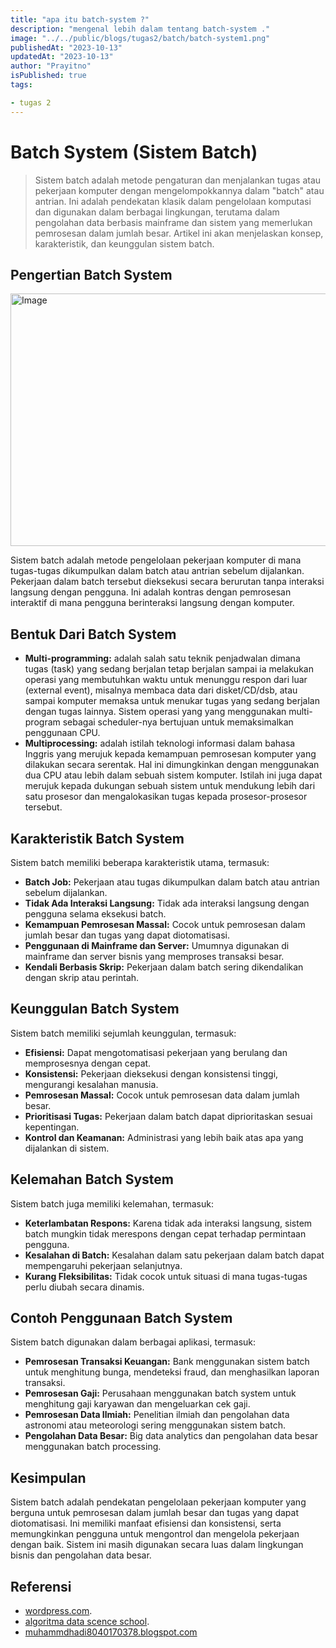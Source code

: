```yaml
---
title: "apa itu batch-system ?"
description: "mengenal lebih dalam tentang batch-system ."
image: "../../public/blogs/tugas2/batch/batch-system1.png"
publishedAt: "2023-10-13"
updatedAt: "2023-10-13"
author: "Prayitno"
isPublished: true
tags:

- tugas 2
---
```


# Batch System (Sistem Batch)

> Sistem batch adalah  metode pengaturan dan menjalankan tugas atau pekerjaan komputer dengan mengelompokkannya dalam "batch" atau antrian. Ini adalah pendekatan klasik dalam pengelolaan komputasi dan digunakan dalam berbagai lingkungan, terutama dalam pengolahan data berbasis mainframe dan sistem yang memerlukan pemrosesan dalam jumlah besar. Artikel ini akan menjelaskan konsep, karakteristik, dan keunggulan sistem batch.

## Pengertian Batch System

<Image
  src="/blogs/tugas2/batch/batch-system1.png"
  width="718"
  height="404"
  alt="Image"
  sizes="100vw"
/>

Sistem batch adalah metode pengelolaan pekerjaan komputer di mana tugas-tugas dikumpulkan dalam batch atau antrian sebelum dijalankan. Pekerjaan dalam batch tersebut dieksekusi secara berurutan tanpa interaksi langsung dengan pengguna. Ini adalah kontras dengan pemrosesan interaktif di mana pengguna berinteraksi langsung dengan komputer.

## Bentuk Dari Batch System

- **Multi-programming:** adalah salah satu teknik penjadwalan dimana tugas (task) yang sedang  berjalan tetap berjalan sampai ia melakukan operasi yang membutuhkan waktu untuk menunggu respon dari luar (external event), misalnya membaca data dari disket/CD/dsb, atau sampai komputer memaksa untuk menukar tugas yang sedang berjalan dengan tugas lainnya. Sistem operasi yang yang menggunakan multi-program sebagai scheduler-nya bertujuan untuk memaksimalkan penggunaan CPU. 
- **Multiprocessing:** adalah istilah teknologi informasi dalam bahasa Inggris yang merujuk kepada kemampuan pemrosesan komputer yang dilakukan secara serentak. Hal ini dimungkinkan dengan menggunakan dua CPU atau lebih dalam sebuah sistem komputer. Istilah ini juga dapat merujuk kepada dukungan sebuah sistem untuk mendukung lebih dari satu prosesor dan mengalokasikan tugas kepada prosesor-prosesor tersebut.
 

## Karakteristik Batch System

Sistem batch memiliki beberapa karakteristik utama, termasuk:

- **Batch Job:** Pekerjaan atau tugas dikumpulkan dalam batch atau antrian sebelum dijalankan.
- **Tidak Ada Interaksi Langsung:** Tidak ada interaksi langsung dengan pengguna selama eksekusi batch.
- **Kemampuan Pemrosesan Massal:** Cocok untuk pemrosesan dalam jumlah besar dan tugas yang dapat diotomatisasi.
- **Penggunaan di Mainframe dan Server:** Umumnya digunakan di mainframe dan server bisnis yang memproses transaksi besar.
- **Kendali Berbasis Skrip:** Pekerjaan dalam batch sering dikendalikan dengan skrip atau perintah.

## Keunggulan Batch System

Sistem batch memiliki sejumlah keunggulan, termasuk:

- **Efisiensi:** Dapat mengotomatisasi pekerjaan yang berulang dan memprosesnya dengan cepat.
- **Konsistensi:** Pekerjaan dieksekusi dengan konsistensi tinggi, mengurangi kesalahan manusia.
- **Pemrosesan Massal:** Cocok untuk pemrosesan data dalam jumlah besar.
- **Prioritisasi Tugas:** Pekerjaan dalam batch dapat diprioritaskan sesuai kepentingan.
- **Kontrol dan Keamanan:** Administrasi yang lebih baik atas apa yang dijalankan di sistem.

## Kelemahan Batch System
Sistem batch juga memiliki kelemahan, termasuk:

- **Keterlambatan Respons:** Karena tidak ada interaksi langsung, sistem batch mungkin tidak merespons dengan cepat terhadap permintaan pengguna.
- **Kesalahan di Batch:** Kesalahan dalam satu pekerjaan dalam batch dapat mempengaruhi pekerjaan selanjutnya.
- **Kurang Fleksibilitas:** Tidak cocok untuk situasi di mana tugas-tugas perlu diubah secara dinamis.

## Contoh Penggunaan Batch System

Sistem batch digunakan dalam berbagai aplikasi, termasuk:

- **Pemrosesan Transaksi Keuangan:** Bank menggunakan sistem batch untuk menghitung bunga, mendeteksi fraud, dan menghasilkan laporan transaksi.
- **Pemrosesan Gaji:** Perusahaan menggunakan batch system untuk menghitung gaji karyawan dan mengeluarkan cek gaji.
- **Pemrosesan Data Ilmiah:** Penelitian ilmiah dan pengolahan data astronomi atau meteorologi sering menggunakan sistem batch.
- **Pengolahan Data Besar:** Big data analytics dan pengolahan data besar menggunakan batch processing.

## Kesimpulan

Sistem batch adalah pendekatan pengelolaan pekerjaan komputer yang berguna untuk pemrosesan dalam jumlah besar dan tugas yang dapat diotomatisasi. Ini memiliki manfaat efisiensi dan konsistensi, serta memungkinkan pengguna untuk mengontrol dan mengelola pekerjaan dengan baik. Sistem ini masih digunakan secara luas dalam lingkungan bisnis dan pengolahan data besar.

## Referensi 
- [wordpress.com](https://ahmadnurihsan059.wordpress.com/2018/10/28/apa-itu-batch-system-pengertian-dan-penjelasannya/). 
- [algoritma data scence school](https://algorit.ma/blog/batch-processing-adalah-2022/). 
- [muhammdhadi8040170378.blogspot.com](https://muhammdhadi8040170378.blogspot.com/p/batch-ystem.html)
